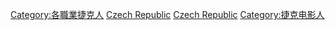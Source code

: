 {{Commonscat|Actors from the Czech Republic}}

[[Category:各職業捷克人|Category:各職業捷克人]]
[[Category:歐洲演員|Czech Republic]]
[[Category:各國演員|Czech Republic]]
[[Category:捷克电影人|Category:捷克电影人]]